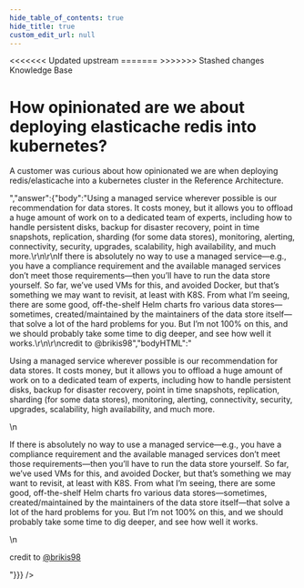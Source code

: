 ```yaml
---
hide_table_of_contents: true
hide_title: true
custom_edit_url: null
---
```



<head>
<<<<<<< Updated upstream
  <link rel="canonical" href="https://github.com/tnn-tnn-tnn-tnn-tnn-gruntwork-io/knowledge-base/discussions/98" />
=======
  <link rel="canonical" href="https://github.com/tnn-gruntwork-io/knowledge-base/discussions/98" />
>>>>>>> Stashed changes
</head>

<CenterLayout>
<span className="searchCategory">Knowledge Base</span>
<h1>How opinionated are we about deploying elasticache redis into kubernetes?</h1>
<GitHub discussion={{"id":"D_kwDOF8slf84AORiM","number":98,"author":{"login":"rhoboat"},"title":"How opinionated are we about deploying elasticache redis into kubernetes?","body":"A customer was curious about how opinionated we are when deploying redis/elasticache into a kubernetes cluster in the Reference Architecture.","bodyHTML":"<p dir=\"auto\">A customer was curious about how opinionated we are when deploying redis/elasticache into a kubernetes cluster in the Reference Architecture.</p>","answer":{"body":"Using a managed service wherever possible is our recommendation for data stores. It costs money, but it allows you to offload a huge amount of work on to a dedicated team of experts, including how to handle persistent disks, backup for disaster recovery, point in time snapshots, replication, sharding (for some data stores), monitoring, alerting, connectivity, security, upgrades, scalability, high availability, and much more.\r\n\r\nIf there is absolutely no way to use a managed service—e.g., you have a compliance requirement and the available managed services don’t meet those requirements—then you’ll have to run the data store yourself. So far, we’ve used VMs for this, and avoided Docker, but that’s something we may want to revisit, at least with K8S. From what I’m seeing, there are some good, off-the-shelf Helm charts fro various data stores—sometimes, created/maintained by the maintainers of the data store itself—that solve a lot of the hard problems for you. But I’m not 100% on this, and we should probably take some time to dig deeper, and see how well it works.\r\n\r\ncredit to @brikis98","bodyHTML":"<p dir=\"auto\">Using a managed service wherever possible is our recommendation for data stores. It costs money, but it allows you to offload a huge amount of work on to a dedicated team of experts, including how to handle persistent disks, backup for disaster recovery, point in time snapshots, replication, sharding (for some data stores), monitoring, alerting, connectivity, security, upgrades, scalability, high availability, and much more.</p>\n<p dir=\"auto\">If there is absolutely no way to use a managed service—e.g., you have a compliance requirement and the available managed services don’t meet those requirements—then you’ll have to run the data store yourself. So far, we’ve used VMs for this, and avoided Docker, but that’s something we may want to revisit, at least with K8S. From what I’m seeing, there are some good, off-the-shelf Helm charts fro various data stores—sometimes, created/maintained by the maintainers of the data store itself—that solve a lot of the hard problems for you. But I’m not 100% on this, and we should probably take some time to dig deeper, and see how well it works.</p>\n<p dir=\"auto\">credit to <a class=\"user-mention notranslate\" data-hovercard-type=\"user\" data-hovercard-url=\"/users/brikis98/hovercard\" data-octo-click=\"hovercard-link-click\" data-octo-dimensions=\"link_type:self\" href=\"https://github.com/brikis98\">@brikis98</a></p>"}}} />

</CenterLayout>
  

<!-- ##DOCS-SOURCER-START
{
  "sourcePlugin": "github-discussions",
  "hash": "6619c9a864a339ef486830bc729d45ca"
}
##DOCS-SOURCER-END -->
